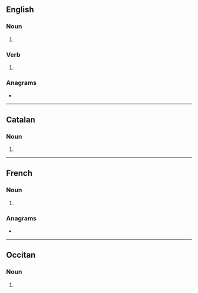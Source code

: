 ==English==

===Noun===
{{head|en|noun form}}

# {{plural of|en|tension}}

===Verb===
{{head|en|verb form}}

# {{en-third-person singular of|tension}}
#: {{ux|en|This turnbuckle '''tensions''' the cable so it is taut.}}

===Anagrams===
* {{anagrams|en|a=einnosst|Sonnites|neonists|noneists}}

----

==Catalan==

===Noun===
{{head|ca|noun form}}

# {{plural of|ca|tensió}}

----

==French==

===Noun===
{{head|fr|noun form|g=f}}

# {{plural of|fr|tension}}

===Anagrams===
* {{l|fr|sentions}}

----

==Occitan==

===Noun===
{{head|oc|noun form}}

# {{plural of|oc|tension}}
